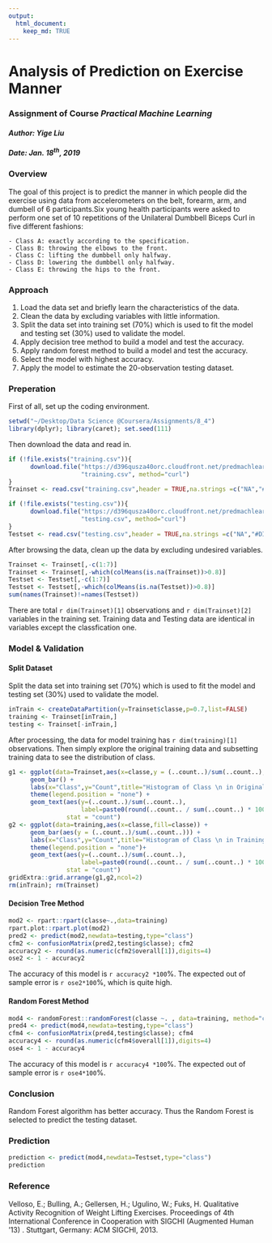 ```yaml
---
output:
  html_document:
    keep_md: TRUE
---
```

# Analysis of Prediction on Exercise Manner
### Assignment of Course *Practical Machine Learning*  
#### *Author: Yige Liu*
#### *Date: Jan. 18^th^, 2019*  
### Overview
The goal of this project is to predict the manner in which people did the exercise using data from accelerometers on the belt, forearm, arm, and dumbell of 6 participants.Six young health participants were asked to perform one set of 10 repetitions of the Unilateral Dumbbell Biceps Curl in five different fashions: 
```{}
- Class A: exactly according to the specification.  
- Class B: throwing the elbows to the front.  
- Class C: lifting the dumbbell only halfway.  
- Class D: lowering the dumbbell only halfway. 
- Class E: throwing the hips to the front.  
```

### Approach
1. Load the data set and briefly learn the characteristics of the data.  
2. Clean the data by excluding variables with little information.  
3. Split the data set into training set (70%) which is used to fit the model and testing set (30%) used to validate the model.  
4. Apply decision tree method to build a model and test the accuracy.  
5. Apply random forest method to build a model and test the accuracy.  
6. Select the model with highest accuracy.  
7. Apply the model to estimate the 20-observation testing dataset.  

### Preperation
First of all, set up the coding environment.
```r
setwd("~/Desktop/Data Science @Coursera/Assignments/8_4")
library(dplyr); library(caret); set.seed(111)
```
Then download the data and read in.
```r
if (!file.exists("training.csv")){
      download.file("https://d396qusza40orc.cloudfront.net/predmachlearn/pml-training.csv", 
                    "training.csv", method="curl")
}
Trainset <- read.csv("training.csv",header = TRUE,na.strings =c("NA","#DIV/0!"))

if (!file.exists("testing.csv")){
      download.file("https://d396qusza40orc.cloudfront.net/predmachlearn/pml-testing.csv", 
                    "testing.csv", method="curl")
}
Testset <- read.csv("testing.csv",header = TRUE,na.strings =c("NA","#DIV/0!"))
```
After browsing the data, clean up the data by excluding undesired variables.
```r
Trainset <- Trainset[,-c(1:7)]
Trainset <- Trainset[,-which(colMeans(is.na(Trainset))>0.8)]
Testset <- Testset[,-c(1:7)]
Testset <- Testset[,-which(colMeans(is.na(Testset))>0.8)]
sum(names(Trainset)!=names(Testset))
```
There are total `r dim(Trainset)[1]` observations and `r dim(Trainset)[2]` variables in the training set. Training data and Testing data are identical in variables except the classfication one. 

### Model & Validation
#### Split Dataset
Split the data set into training set (70%) which is used to fit the model and testing set (30%) used to validate the model.
```r
inTrain <- createDataPartition(y=Trainset$classe,p=0.7,list=FALSE)
training <- Trainset[inTrain,]
testing <- Trainset[-inTrain,]
```
After processing, the data for model training has `r dim(training)[1]` observations.
Then simply explore the original training data and subsetting training data to see the distribution of class.  
```r
g1 <- ggplot(data=Trainset,aes(x=classe,y = (..count..)/sum(..count..),fill=classe)) +
      geom_bar() +
      labs(x="Class",y="Count",title="Histogram of Class \n in Original Training Set") +
      theme(legend.position = "none") +
      geom_text(aes(y=(..count..)/sum(..count..),
                    label=paste0(round(..count.. / sum(..count..) * 100, 0),"%")),
                stat = "count")
g2 <- ggplot(data=training,aes(x=classe,fill=classe)) +
      geom_bar(aes(y = (..count..)/sum(..count..))) +
      labs(x="Class",y="Count",title="Histogram of Class \n in Training Set") +
      theme(legend.position = "none")+
      geom_text(aes(y=(..count..)/sum(..count..),
                    label=paste0(round(..count.. / sum(..count..) * 100, 0),"%")),
                stat = "count")
gridExtra::grid.arrange(g1,g2,ncol=2)
rm(inTrain); rm(Trainset)
```

#### Decision Tree Method
```r
mod2 <- rpart::rpart(classe~.,data=training)
rpart.plot::rpart.plot(mod2)
pred2 <- predict(mod2,newdata=testing,type="class")
cfm2 <- confusionMatrix(pred2,testing$classe); cfm2
accuracy2 <- round(as.numeric(cfm2$overall[1]),digits=4) 
ose2 <- 1 - accuracy2 
```
The accuracy of this model is `r accuracy2 *100`%. The expected out of sample error is `r ose2*100`%, which is quite high.

#### Random Forest Method
```r
mod4 <- randomForest::randomForest(classe ~. , data=training, method="class")
pred4 <- predict(mod4,newdata=testing,type="class")
cfm4 <- confusionMatrix(pred4,testing$classe); cfm4
accuracy4 <- round(as.numeric(cfm4$overall[1]),digits=4) 
ose4 <- 1 - accuracy4
```
The accuracy of this model is `r accuracy4 *100`%. The expected out of sample error is `r ose4*100`%.

### Conclusion
Random Forest algorithm has better accuracy. Thus the Random Forest is selected to predict the testing dataset.

### Prediction
```r
prediction <- predict(mod4,newdata=Testset,type="class")
prediction
```

### Reference
Velloso, E.; Bulling, A.; Gellersen, H.; Ugulino, W.; Fuks, H. Qualitative Activity Recognition of Weight Lifting Exercises. Proceedings of 4th International Conference in Cooperation with SIGCHI (Augmented Human '13) . Stuttgart, Germany: ACM SIGCHI, 2013.
